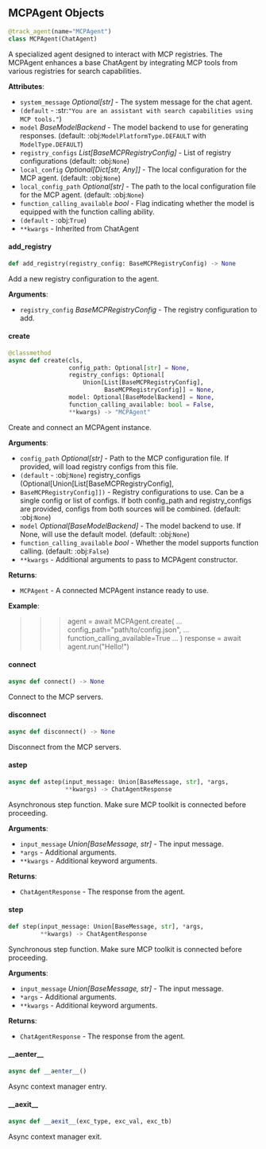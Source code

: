 <a id="camel.agents.mcp_agent"></a>

<a id="camel.agents.mcp_agent.MCPAgent"></a>

## MCPAgent Objects

```python
@track_agent(name="MCPAgent")
class MCPAgent(ChatAgent)
```

A specialized agent designed to interact with MCP registries.
The MCPAgent enhances a base ChatAgent by integrating MCP tools from
various registries for search capabilities.

**Attributes**:

- `system_message` _Optional[str]_ - The system message for the chat agent.
- `(default` - :str:`"You are an assistant with search capabilities
  using MCP tools."`)
- `model` _BaseModelBackend_ - The model backend to use for generating
  responses. (default: :obj:`ModelPlatformType.DEFAULT` with
  `ModelType.DEFAULT`)
- `registry_configs` _List[BaseMCPRegistryConfig]_ - List of registry
  configurations (default: :obj:`None`)
- `local_config` _Optional[Dict[str, Any]]_ - The local configuration for
  the MCP agent. (default: :obj:`None`)
- `local_config_path` _Optional[str]_ - The path to the local configuration
  file for the MCP agent. (default: :obj:`None`)
- `function_calling_available` _bool_ - Flag indicating whether the
  model is equipped with the function calling ability.
- `(default` - :obj:`True`)
- `**kwargs` - Inherited from ChatAgent

<a id="camel.agents.mcp_agent.MCPAgent.add_registry"></a>

#### add\_registry

```python
def add_registry(registry_config: BaseMCPRegistryConfig) -> None
```

Add a new registry configuration to the agent.

**Arguments**:

- `registry_config` _BaseMCPRegistryConfig_ - The registry
  configuration to add.

<a id="camel.agents.mcp_agent.MCPAgent.create"></a>

#### create

```python
@classmethod
async def create(cls,
                 config_path: Optional[str] = None,
                 registry_configs: Optional[
                     Union[List[BaseMCPRegistryConfig],
                           BaseMCPRegistryConfig]] = None,
                 model: Optional[BaseModelBackend] = None,
                 function_calling_available: bool = False,
                 **kwargs) -> "MCPAgent"
```

Create and connect an MCPAgent instance.

**Arguments**:

- `config_path` _Optional[str]_ - Path to the MCP configuration file.
  If provided, will load registry configs from this file.
- `(default` - :obj:`None`)
  registry_configs (Optional[Union[List[BaseMCPRegistryConfig],
- `BaseMCPRegistryConfig]])` - Registry configurations to use.
  Can be a single config or list of configs. If both config_path
  and registry_configs are provided, configs from both sources
  will be combined. (default: :obj:`None`)
- `model` _Optional[BaseModelBackend]_ - The model backend to use.
  If None, will use the default model. (default: :obj:`None`)
- `function_calling_available` _bool_ - Whether the model supports
  function calling. (default: :obj:`False`)
- `**kwargs` - Additional arguments to pass to MCPAgent constructor.
  

**Returns**:

- `MCPAgent` - A connected MCPAgent instance ready to use.
  

**Example**:

  >>> agent = await MCPAgent.create(
  ...     config_path="path/to/config.json",
  ...     function_calling_available=True
  ... )
  >>> response = await agent.run("Hello!")

<a id="camel.agents.mcp_agent.MCPAgent.connect"></a>

#### connect

```python
async def connect() -> None
```

Connect to the MCP servers.

<a id="camel.agents.mcp_agent.MCPAgent.disconnect"></a>

#### disconnect

```python
async def disconnect() -> None
```

Disconnect from the MCP servers.

<a id="camel.agents.mcp_agent.MCPAgent.astep"></a>

#### astep

```python
async def astep(input_message: Union[BaseMessage, str], *args,
                **kwargs) -> ChatAgentResponse
```

Asynchronous step function. Make sure MCP toolkit is connected
before proceeding.

**Arguments**:

- `input_message` _Union[BaseMessage, str]_ - The input message.
- `*args` - Additional arguments.
- `**kwargs` - Additional keyword arguments.
  

**Returns**:

- `ChatAgentResponse` - The response from the agent.

<a id="camel.agents.mcp_agent.MCPAgent.step"></a>

#### step

```python
def step(input_message: Union[BaseMessage, str], *args,
         **kwargs) -> ChatAgentResponse
```

Synchronous step function. Make sure MCP toolkit is connected
before proceeding.

**Arguments**:

- `input_message` _Union[BaseMessage, str]_ - The input message.
- `*args` - Additional arguments.
- `**kwargs` - Additional keyword arguments.
  

**Returns**:

- `ChatAgentResponse` - The response from the agent.

<a id="camel.agents.mcp_agent.MCPAgent.__aenter__"></a>

#### \_\_aenter\_\_

```python
async def __aenter__()
```

Async context manager entry.

<a id="camel.agents.mcp_agent.MCPAgent.__aexit__"></a>

#### \_\_aexit\_\_

```python
async def __aexit__(exc_type, exc_val, exc_tb)
```

Async context manager exit.

